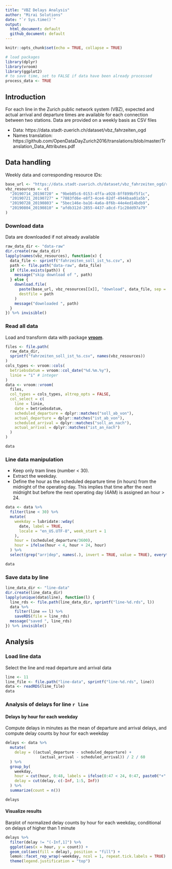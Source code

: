 ```yaml
---
title: "VBZ Delays Analysis"
author: "Mirai Solutions"
date: "`r Sys.time()`"
output:
  html_document: default
  github_document: default
---
```


```r
knitr::opts_chunk$set(echo = TRUE, collapse = TRUE)
```


```r
# load packages
library(dplyr)
library(vroom)
library(ggplot2)
# to save time, set to FALSE if data have been already processed
process_data <- TRUE
```


## Introduction

For each line in the Zurich public network system (VBZ), expected and actual arrival and departure times are available for each connection between two stations. Data are provided on a weekly basis as CSV files

* Data: https://data.stadt-zuerich.ch/dataset/vbz_fahrzeiten_ogd
* Names translation: https://github.com/OpenDataDayZurich2016/translations/blob/master/Translation_Data_Attributes.pdf


## Data handling

Weekly data and corresponding resource IDs:

```r
base_url <- "https://data.stadt-zuerich.ch/dataset/vbz_fahrzeiten_ogd/resource"
vbz_resources <- c(
  "20190714_20190720" = "9beb05c6-0153-4ffa-a928-8ff899bf5f1c",
  "20190721_20190727" = "7883fd6e-e8f3-4ce4-82df-4944baa01a5b",
  "20190728_20190803" = "5bec146e-ba16-4a6a-8f6b-44e4ed14bdb9",
  "20190804_20190810" = "afdb312d-2855-4437-a8cd-f1c28dd97a79"
)
```


### Download data

Data are downloaded if not already available

```r
raw_data_dir <- "data-raw"
dir.create(raw_data_dir)
lapply(names(vbz_resources), function(x) {
  data_file <- sprintf("fahrzeiten_soll_ist_%s.csv", x)
  path <- file.path("data-raw", data_file)
  if (file.exists(path)) {
    message("skip download of ", path)
  } else {
    download.file(
      paste(base_url, vbz_resources[[x]], "download", data_file, sep = "/"),
      destfile = path
    )
    message("downloaded ", path)
  }
}) %>% invisible()
```


### Read all data

Load and transform data with package [**vroom**](https://vroom.r-lib.org/).

```r
files <- file.path(
  raw_data_dir, 
  sprintf("fahrzeiten_soll_ist_%s.csv", names(vbz_resources))            
)
cols_types <- vroom::cols(
  betriebsdatum = vroom::col_date("%d.%m.%y"),
  linie = "i" # integer
)
data <- vroom::vroom(
  files,
  col_types = cols_types, altrep_opts = FALSE,
  col_select = c(
    line = linie,
    date = betriebsdatum,
    scheduled_departure = dplyr::matches("soll_ab_von"),
    actual_departure = dplyr::matches("ist_ab_von"),
    scheduled_arrival = dplyr::matches("soll_an_nach"),
    actual_arrival = dplyr::matches("ist_an_nach")
  )
)

data
```


### Line data manipulation

* Keep only tram lines (number < 30).
* Extract the weekday.
* Define the hour as the scheduled departure time (in hours) from the midnight of the operating day. This implies that time after the next midnight but before the next operating day (4AM) is assigned an hour > 24.

```r
data <- data %>%
  filter(line < 30) %>%
  mutate(
    weekday = lubridate::wday(
      date, label = TRUE, 
      locale = "en_US.UTF-8", week_start = 1
    ),
    hour = (scheduled_departure/3600),
    hour = ifelse(hour < 4, hour + 24, hour)
  ) %>% 
  select(grep("arr|dep", names(.), invert = TRUE, value = TRUE), everything())

data
```


### Save data by line

```r
line_data_dir <- "line-data"
dir.create(line_data_dir)
lapply(unique(data$line), function(l) {
  line_rds <- file.path(line_data_dir, sprintf("line-%d.rds", l))
  data %>%
    filter(line == l) %>%
    saveRDS(file = line_rds)
  message("saved ", line_rds)
}) %>% invisible()
```


## Analysis

### Load line data

Select the line and read departure and arrival data

```r
line <- 11
line_file <- file.path("line-data", sprintf("line-%d.rds", line))
data <- readRDS(line_file)
data
```


### Analysis of delays for line `r line`

#### Delays by hour for each weekday

Compute delays in minutes as the mean of departure and arrival delays, and compute delay counts by hour for each weekday

```r
delays <- data %>%
  mutate(
    delay = ((actual_departure - scheduled_departure) +
               (actual_arrival - scheduled_arrival)) / 2 / 60
  ) %>% 
  group_by(
    weekday,
    hour = cut(hour, 0:48, labels = ifelse(0:47 < 24, 0:47, paste0("+", floor(0:47) - 24))),
    delay = cut(delay, c(-Inf, 1:5, Inf))
  ) %>% 
  summarize(count = n())

delays
```

#### Visualize results

Barplot of normalized delay counts by hour for each weekday, conditional on delays of higher than 1 minute

```r
delays %>% 
  filter(delay != "(-Inf,1]") %>%
  ggplot(aes(x = hour, y = count)) +
  geom_col(aes(fill = delay), position = "fill") +
  lemon::facet_rep_wrap(~weekday, ncol = 1, repeat.tick.labels = TRUE) +
  theme(legend.justification = "top")
```
